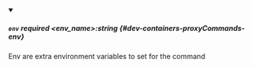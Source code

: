 
<details className="config-field" data-expandable="false" open>
<summary>

##### `env` <span className="config-field-required" data-required="false">required</span> <span className="config-field-type">&lt;env_name&gt;:string</span> <span className="config-field-default"></span> <span className="config-field-enum"></span> {#dev-containers-proxyCommands-env}

Env are extra environment variables to set for the command

</summary>



</details>
